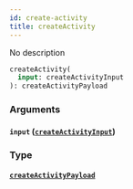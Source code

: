 ```yaml
---
id: create-activity
title: createActivity
---
```


No description

```graphql
createActivity(
  input: createActivityInput
): createActivityPayload

```

### Arguments

#### `input` ([`createActivityInput`](/v1/inputs/create-activity-input))

### Type

#### [`createActivityPayload`](/v1/objects/create-activity-payload)
